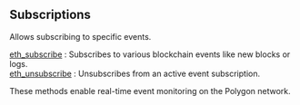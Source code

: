 
## Subscriptions

Allows subscribing to specific events.

[eth_subscribe](/polygon-api/subscriptions/eth_subscribe) : Subscribes to various blockchain events like new blocks or logs.  \
[eth_unsubscribe](/polygon-api/subscriptions/eth_unsubscribe) : Unsubscribes from an active event subscription.

These methods enable real-time event monitoring on the Polygon network.

<Space h={16} />
<GetStarted />